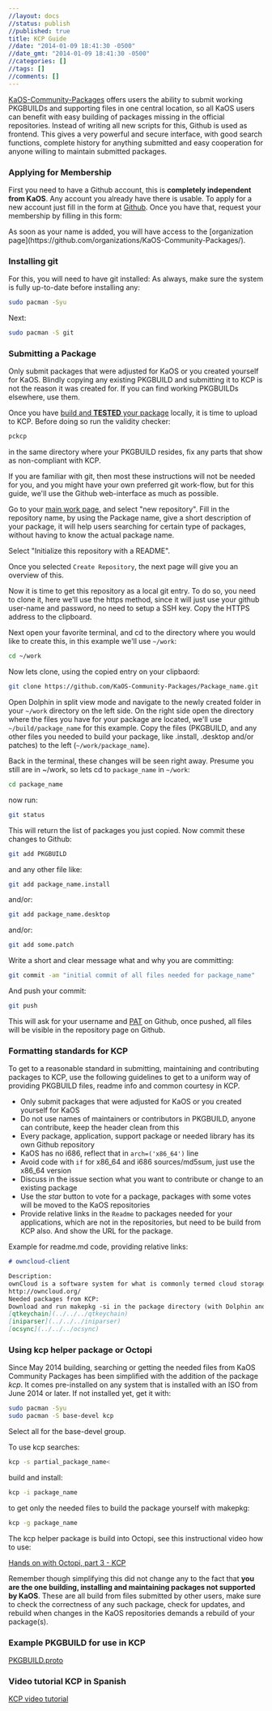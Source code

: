 ```yaml
---
//layout: docs
//status: publish
//published: true
title: KCP Guide
//date: "2014-01-09 18:41:30 -0500"
//date_gmt: "2014-01-09 18:41:30 -0500"
//categories: []
//tags: []
//comments: []
---
```



[KaOS-Community-Packages](https://github.com/KaOS-Community-Packages) offers users the ability to submit working PKGBUILDs and supporting files in one central location, so all KaOS users can benefit with easy building of packages missing in the official repositories. Instead of writing all new scripts for this, Github is used as frontend. This gives a very powerful and secure interface, with good search functions, complete history for anything submitted and easy cooperation for anyone willing to maintain submitted packages.

### Applying for Membership

First you need to have a Github account, this is **completely independent from KaOS**. Any account you already have there is usable. To apply for a new account just fill in the form at [Github](https://github.com/).
Once you have that, request your membership by filling in this form:

<Form />
As soon as your name is added, you will have access to the [organization
page](https://github.com/organizations/KaOS-Community-Packages/).

### Installing git

For this, you will need to have git installed:
As always, make sure the system is fully up-to-date before installing any:

```sh
sudo pacman -Syu
```

Next:

```sh
sudo pacman -S git
```

### Submitting a Package

Only submit packages that were adjusted for KaOS or you created yourself for KaOS. Blindly copying any existing PKGBUILD and submitting it to KCP is not the reason it was created for. If you can find working PKGBUILDs elsewhere, use them.

Once you have [build and **TESTED** your package](/docs/package/) locally, it is time to upload to KCP. Before doing so run the validity checker:

```sh
pckcp
```

in the same directory where your PKGBUILD resides, fix any parts that show as non-compliant with KCP.

If you are familiar with git, then most these instructions will not be needed for you, and you might have your own preferred git work-flow, but for this guide, we'll use the Github web-interface as much as possible.

Go to your [main work page](https://github.com/organizations/KaOS-Community-Packages), and select "new repository". Fill in the repository name, by using the Package name, give a short description of your package, it will help users searching for certain type of packages, without having to know the actual package name.

Select "Initialize this repository with a README".

Once you selected `Create Repository`, the next page will give you an overview of this.

Now it is time to get this repository as a local git entry. To do so, you need to clone it, here we'll use the https method, since it will just use your github user-name and password, no need to setup a SSH key. Copy the HTTPS address to the clipboard.

Next open your favorite terminal, and cd to the directory where you would like to create this, in this example we'll use `~/work`:

```sh
cd ~/work
```

Now lets clone, using the copied entry on your clipbaord:

```sh
git clone https://github.com/KaOS-Community-Packages/Package_name.git
```

Open Dolphin in split view mode and navigate to the newly created folder in your `~/work` directory on the left side. On the right side open the directory where the files you have for your package are located, we'll use `~/build/package_name` for this example. Copy the files (PKGBUILD, and any other files you needed to build your package, like .install, .desktop and/or patches) to the left (`~/work/package_name`).

Back in the terminal, these changes will be seen right away. Presume you still are in ~/work, so lets cd to `package_name` in `~/work`:

```sh
cd package_name
```

now run:

```sh
git status
```

This will return the list of packages you just copied.
Now commit these changes to Github:

```sh
git add PKGBUILD
```

and any other file like:

```sh
git add package_name.install
```

and/or:

```sh
git add package_name.desktop
```

and/or:

```sh
git add some.patch
```

Write a short and clear message what and why you are committing:

```sh
git commit -am "initial commit of all files needed for package_name"
```

And push your commit:

```sh
git push
```

This will ask for your username and [PAT](https://docs.github.com/en/authentication/keeping-your-account-and-data-secure/creating-a-personal-access-token#creating-a-token) on Github, once pushed, all files will be visible in the repository page on Github.

### Formatting standards for KCP

To get to a reasonable standard in submitting, maintaining and contributing packages to KCP, use the following guidelines to get to a uniform way of providing PKGBUILD files, readme info and common courtesy in KCP.

- Only submit packages that were adjusted for KaOS or you created yourself for KaOS
- Do not use names of maintainers or contributors in PKGBUILD, anyone can contribute, keep the header clean from this
- Every package, application, support package or needed library has its own Github repository
- KaOS has no i686, reflect that in `arch=('x86_64')` line
- Avoid code with `if` for x86_64 and i686 sources/md5sum, just use the x86_64 version
- Discuss in the issue section what you want to contribute or change to an existing package
- Use the _star_ button to vote for a package, packages with some votes will be moved to the KaOS repositories
- Provide relative links in the `Readme` to packages needed for your applications, which are not in the repositories, but need to be build from KCP also. And show the URL for the package.

Example for readme.md code, providing relative links:

```markdown
# owncloud-client

Description:
ownCloud is a software system for what is commonly termed cloud storage, for your personal Server.
http://owncloud.org/
Needed packages from KCP:
Download and run makepkg -si in the package directory (with Dolphin and F4):
[qtkeychain](../../../qtkeychain)
[iniparser](../../../iniparser)
[ocsync](../../../ocsync)
```

### Using kcp helper package or Octopi

Since May 2014 building, searching or getting the needed files from KaOS Community Packages has been simplified with the addition of the package _kcp_. It comes pre-installed on any system that is installed with an ISO from June 2014 or later.
If not installed yet, get it with:

```sh
sudo pacman -Syu
sudo pacman -S base-devel kcp
```

Select all for the base-devel group.

To use kcp
searches:

```sh
kcp -s partial_package_name<
```

build and install:

```sh
kcp -i package_name
```

to get only the needed files to build the package yourself with makepkg:

```sh
kcp -g package_name
```

The kcp helper package is build into Octopi, see this instructional video how to use:

[Hands on with Octopi, part 3 - KCP](http://kaosx.us/media/octopi_kcp.webm)

Remember though simplifying this did not change any to the fact that **you are the one building, installing and maintaining packages not supported by KaOS**. These are all build from files submitted by other users, make sure to check the correctness of any such package, check for updates, and rebuild when changes in the KaOS repositories demands a rebuild of your package(s).

### Example PKGBUILD for use in KCP

[PKGBUILD.proto](http://kaosx.us/media/kaos-pkgbuild-proto.txt)

### Video tutorial KCP in Spanish

[KCP video tutorial](https://www.youtube.com/v/4DIMhgZpfqQ&autoplay=1)
